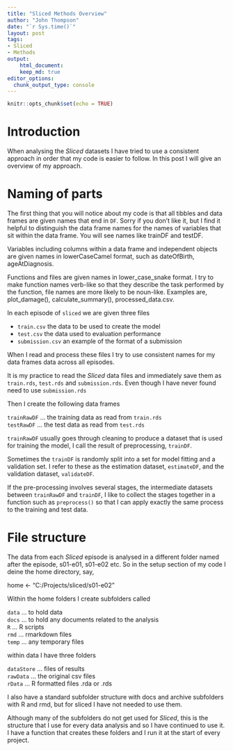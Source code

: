 ```yaml
---
title: "Sliced Methods Overview"
author: "John Thompson"
date: "`r Sys.time()`"
layout: post
tags:
- Sliced
- Methods
output:
    html_document:
    keep_md: true
editor_options:
  chunk_output_type: console
---
```


```r
knitr::opts_chunk$set(echo = TRUE)
```

# Introduction

When analysing the *Sliced* datasets I have tried to use a consistent approach in order that my code is easier to follow. In this post I will give an overview of my approach.

# Naming of parts

The first thing that you will notice about my code is that all tibbles and data frames are given names that end in `DF`. Sorry if you don't like it, but I find it helpful to distinguish the data frame names for the names of variables that sit within the data frame. You will see names like trainDF and testDF.

Variables including columns within a data frame and independent objects are given names in lowerCaseCamel format, such as dateOfBirth, ageAtDiagnosis.

Functions and files are given names in lower_case_snake format. I try to make function names verb-like so that they describe the task performed by the function, file names are more likely to be noun-like. Examples are, plot_damage(), calculate_summary(), processed_data.csv.

In each episode of `sliced` we are given three files  

* `train.csv` the data to be used to create the model   
* `test.csv` the data used to evaluation performance  
* `submission.csv` an example of the format of a submission  

When I read and process these files I try to use consistent names for my data frames data across all episodes.

It is my practice to read the *Sliced* data files and immediately save them as `train.rds`, `test.rds` and `submission.rds`. Even though I have never found need to use `submission.rds`

Then I create the following data frames

`trainRawDF` ... the training data as read from `train.rds`    
`testRawDF`  ... the test data as read from `test.rds`  

`trainRawDF` usually goes through cleaning to produce a dataset that is used for training the model, I call the result of preprocessing, `trainDF`.

Sometimes the `trainDF` is randomly split into a set for model fitting and a validation set. I refer to these as the estimation dataset, `estimateDF`, and the validation dataset, `validateDF`.   

If the pre-processing involves several stages, the intermediate datasets between `trainRawDF` and `trainDF`, I like to collect the stages together in a function such as `preprocess()` so that I can apply exactly the same process to the training and test data.


# File structure

The data from each *Sliced* episode is analysed in a different folder named after the episode, s01-e01, s01-e02 etc. So in the setup section of my code I deine the home directory, say,

home <- "C:/Projects/sliced/s01-e02"

Within the home folders I create subfolders called

`data`    ... to hold data  
`docs`    ... to hold any documents related to the analysis  
`R`       ... R scripts  
`rmd`     ... rmarkdown files  
`temp`    ... any temporary files  

within data I have three folders

`dataStore` ... files of results  
`rawData`   ... the original csv files  
`rData`     ... R formatted files .rda or .rds  

I also have a standard subfolder structure with docs and archive subfolders with R and rmd, but for sliced I have not needed to use them. 

Although many of the subfolders do not get used for *Sliced*, this is the structure that I use for every data analysis and so I have continued to use it. I have a function that creates these folders and I run it at the start of every project.

